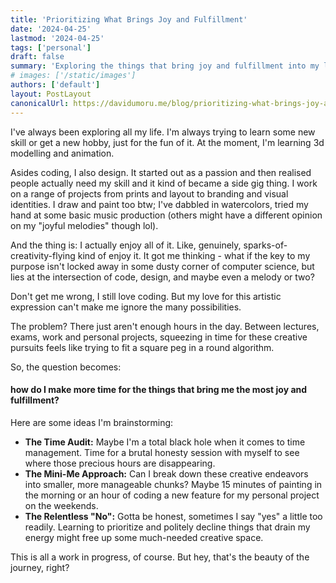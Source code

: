 ```yaml
---
title: 'Prioritizing What Brings Joy and Fulfillment'
date: '2024-04-25'
lastmod: '2024-04-25'
tags: ['personal']
draft: false
summary: 'Exploring the things that bring joy and fulfillment into my life, and strategies to prioritize them daily.'
# images: ['/static/images']
authors: ['default']
layout: PostLayout
canonicalUrl: https://davidumoru.me/blog/prioritizing-what-brings-joy-and-fulfillment
---
```



I've always been exploring all my life. I'm always trying to learn some new skill or get a new hobby, just for the fun of it. At the moment, I'm learning 3d modelling and animation.

Asides coding, I also design. It started out as a passion and then realised people actually need my skill and it kind of became a side gig thing. I work on a range of projects from prints and layout to branding and visual identities. I draw and paint too btw; I've dabbled in watercolors, tried my hand at some basic music production (others might have a different opinion on my "joyful melodies" though lol).

And the thing is: I actually enjoy all of it. Like, genuinely, sparks-of-creativity-flying kind of enjoy it. It got me thinking -  what if the key to my purpose isn't locked away in some dusty corner of computer science, but lies at the intersection of code, design, and maybe even a melody or two?

Don't get me wrong, I still love coding. But my love for this artistic expression can't make me ignore the many possibilities.

The problem? There just aren't enough hours in the day. Between lectures, exams, work and personal projects, squeezing in time for these creative pursuits feels like trying to fit a square peg in a round algorithm.

So, the question becomes:
#### how do I make more time for the things that bring me the most joy and fulfillment?
Here are some ideas I'm brainstorming:

- **The Time Audit:** Maybe I'm a total black hole when it comes to time management. Time for a brutal honesty session with myself to see where those precious hours are disappearing.
- **The Mini-Me Approach:** Can I break down these creative endeavors into smaller, more manageable chunks? Maybe 15 minutes of painting in the morning or an hour of coding a new feature for my personal project on the weekends.
- **The Relentless "No":** Gotta be honest, sometimes I say "yes" a little too readily. Learning to prioritize and politely decline things that drain my energy might free up some much-needed creative space.

This is all a work in progress, of course. But hey, that's the beauty of the journey, right?